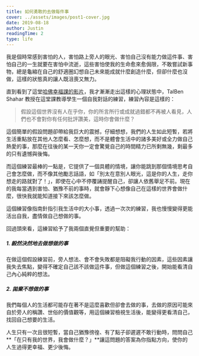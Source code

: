 ```yaml
---
title: 如何勇敢的去做每件事
cover: ../assets/images/post1-cover.jpg
date: 2019-08-18
author: Justin
readingTime: 2
type: life
---
```


我是個時常感到害怕的人，害怕路上旁人的眼光、害怕自己沒有能力做這件事、害怕自己的一生就要在害怕中流逝，這些害怕使我的生命愈來愈侷限，不敢嘗試新事物，總是龜縮在自己的舒適圈幻想自己未來能成就什麼創造什麼，但卻什麼也沒做，這樣的狀態真的讓人既沮喪又無力。

直到看到了這堂[哈佛幸福課的影片](https://youtu.be/BahpXk04eNM?list=PLB_IG2h-5YEZQXWPjbN9Aba--wS9ml0B_&t=2923)，我才漸漸走出這樣的心理狀態中，TalBen Shahar 教授在這堂課教導學生一個自我對話的練習，練習內容是這樣的：

> 假設這個世界沒有人在乎你，你的所言所行或成就過錯都不再被人看見，人們也不會對你有任何批評讚美，這時你會做什麼？

這個簡單的假設問題卻帶給我巨大的震撼，仔細想想，我們的人生如此短暫，若將生活重點放在其他人怎麼看、怎麼想，而不是體會生活中的諸多美好或全力做自己熱愛的事，那麼在往後的某一天你一定會驚覺自己的時間精力已所剩無幾，剩最多的只有遺憾與後悔。

而這個練習最棒的一點是，它提供了一個具體的情境，讓你能跳到那個情境思考自己會怎麼做，而不像其他勵志話語，如「別太在意別人眼光，這是你的人生，走你想走的路就對了！」，即使在心中不停覆誦提醒自己，卻讓人依舊舉足不前。現在的我每當遇到害怕、猶豫不前的事時，就會靜下心想像自己在這樣的世界會做什麼，很快我就能知道接下來該怎麼做。

這個練習像指南針指引我生活中的大小事，透過一次次的練習，我也慢慢變得更能活出自我，盡情做自己想做的事。

回過頭來看，這練習給予了我兩個直覺但重要的幫助：

##### 1. 毅然決然地去做想做的事

在做這個假設練習前，旁人想法、會不會失敗都是阻礙我行動的因素，這些因素讓我失去焦點，變得不確定自己該不該做這件事，但做這個練習之後，開始能看清自己內心純粹的想法。

##### 2. 拋棄不想做的事

我們每個人的生活都可能存在著不是這麼喜歡但卻會去做的事，去做的原因可能來自於旁人的稱讚、世俗的價值觀等，用這個練習檢視生活後，能變得更看清自己，找回自己想要的生活。

人生只有一次且很短暫，當自己猶豫徬徨、有了點子卻遲遲不敢行動時，問問自己 **「在只有我的世界，我會做什麼？」**讓這問題的答案為你指點方向，使你的人生過得更幸福、更少後悔。
